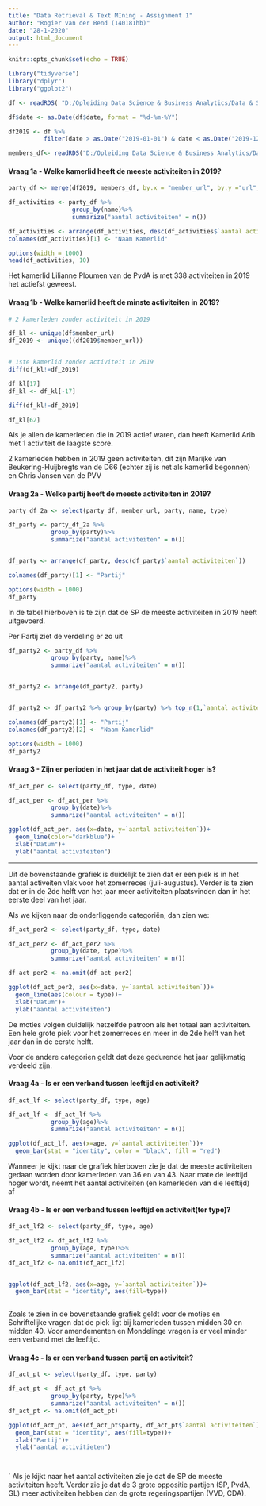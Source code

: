 ```yaml
---
title: "Data Retrieval & Text MIning - Assignment 1"
author: "Rogier van der Bend (140181hb)"
date: "28-1-2020"
output: html_document
---
```


```r
knitr::opts_chunk$set(echo = TRUE)


```

```r
library("tidyverse")
library("dplyr")
library("ggplot2")


```


```r

df <- readRDS( "D:/Opleiding Data Science & Business Analytics/Data & Scripts/Data Retrieval & Text MIning/Data Retrieval Assignment Case/clean_data/member_activity.Rds")

df$date <- as.Date(df$date, format = "%d-%m-%Y")

df2019 <- df %>%
          filter(date > as.Date("2019-01-01") & date < as.Date("2019-12-31"))

members_df<- readRDS("D:/Opleiding Data Science & Business Analytics/Data & Scripts/Data Retrieval & Text MIning/Data Retrieval Assignment Case/clean_data/members.Rds")


```

#### Vraag 1a - Welke kamerlid heeft de meeste activiteiten in 2019?

```r

party_df <- merge(df2019, members_df, by.x = "member_url", by.y ="url", all = TRUE)

df_activities <- party_df %>%
                  group_by(name)%>%
                  summarize("aantal activiteiten" = n())

df_activities <- arrange(df_activities, desc(df_activities$`aantal activiteiten`))
colnames(df_activities)[1] <- "Naam Kamerlid"

options(width = 1000)
head(df_activities, 10)
```

Het kamerlid Lilianne Ploumen van de PvdA is met 338 activiteiten in 2019 het actiefst geweest.



#### Vraag 1b - Welke kamerlid heeft de minste activiteiten in 2019?

```r
# 2 kamerleden zonder activiteit in 2019

df_kl <- unique(df$member_url)
df_2019 <- unique((df2019$member_url))


# 1ste kamerlid zonder activiteit in 2019
diff(df_kl!=df_2019)

df_kl[17]
df_kl <- df_kl[-17]

diff(df_kl!=df_2019)

df_kl[62]
```
Als je allen de kamerleden die in 2019 actief waren, dan heeft Kamerlid Arib met 1 activiteit de laagste score.

2 kamerleden hebben in 2019 geen activiteiten, dit zijn Marijke van Beukering-Huijbregts van de D66 (echter zij is net als kamerlid begonnen) en Chris Jansen van de PVV

#### Vraag 2a - Welke partij heeft de meeste activiteiten in 2019?

```r


party_df_2a <- select(party_df, member_url, party, name, type)

df_party <- party_df_2a %>%
            group_by(party)%>%
            summarize("aantal activiteiten" = n())


df_party <- arrange(df_party, desc(df_party$`aantal activiteiten`))

colnames(df_party)[1] <- "Partij"

options(width = 1000)
df_party
```
In  de tabel hierboven is te zijn dat de SP de meeste activiteiten in 2019 heeft uitgevoerd.

Per Partij ziet de verdeling er zo uit

```r

df_party2 <- party_df %>%
            group_by(party, name)%>%
            summarize("aantal activiteiten" = n())


df_party2 <- arrange(df_party2, party) 


df_party2 <- df_party2 %>% group_by(party) %>% top_n(1,`aantal activiteiten`)

colnames(df_party2)[1] <- "Partij"
colnames(df_party2)[2] <- "Naam Kamerlid"

options(width = 1000)
df_party2
```

#### Vraag 3 - Zijn er perioden in het jaar dat de activiteit hoger is?

```r

df_act_per <- select(party_df, type, date)

df_act_per <- df_act_per %>%
            group_by(date)%>%
            summarize("aantal activiteiten" = n())

ggplot(df_act_per, aes(x=date, y=`aantal activiteiten`))+
  geom_line(color="darkblue")+
  xlab("Datum")+
  ylab("aantal activiteiten")


```

***

Uit de bovenstaande grafiek is duidelijk te zien dat er een piek is in het aantal activeiten vlak voor het zomerreces (juli-augustus). Verder is te zien dat er in de 2de helft van het jaar meer activiteiten plaatsvinden dan in het eerste deel van het jaar.


Als we kijken naar de onderliggende categoriën, dan zien we:

```r

df_act_per2 <- select(party_df, type, date)

df_act_per2 <- df_act_per2 %>%
            group_by(date, type)%>%
            summarize("aantal activiteiten" = n())

df_act_per2 <- na.omit(df_act_per2)

ggplot(df_act_per2, aes(x=date, y=`aantal activiteiten`))+
  geom_line(aes(colour = type))+
  xlab("Datum")+
  ylab("aantal activiteiten")


```



De moties volgen duidelijk hetzelfde patroon als het totaal aan activiteiten. Een hele grote piek voor het zomerreces en meer in de 2de helft van het jaar dan in de eerste helft.

Voor de andere categorien geldt dat deze gedurende het jaar gelijkmatig verdeeld zijn.


#### Vraag 4a - Is er een verband tussen leeftijd en activiteit?
```r

df_act_lf <- select(party_df, type, age)

df_act_lf <- df_act_lf %>%
            group_by(age)%>%
            summarize("aantal activiteiten" = n())

ggplot(df_act_lf, aes(x=age, y=`aantal activiteiten`))+
  geom_bar(stat = "identity", color = "black", fill = "red")

```

Wanneer je kijkt naar de grafiek hierboven zie je dat de meeste activiteiten gedaan worden door kamerleden van 36 en van 43. Naar mate de leeftijd hoger wordt, neemt het aantal activiteiten (en kamerleden van die leeftijd) af

#### Vraag 4b - Is er een verband tussen leeftijd en activiteit(ter type)?

```r

df_act_lf2 <- select(party_df, type, age)

df_act_lf2 <- df_act_lf2 %>%
            group_by(age, type)%>%
            summarize("aantal activiteiten" = n())
df_act_lf2 <- na.omit(df_act_lf2)


ggplot(df_act_lf2, aes(x=age, y=`aantal activiteiten`))+
  geom_bar(stat = "identity", aes(fill=type))
  


```

Zoals te zien in de bovenstaande grafiek geldt voor de moties en Schriftelijke vragen dat de piek ligt bij kamerleden tussen midden 30 en midden 40. Voor amendementen en Mondelinge vragen is er veel minder een  verband met de leeftijd.


#### Vraag 4c - Is er een verband tussen partij en activiteit?
```r

df_act_pt <- select(party_df, type, party)

df_act_pt <- df_act_pt %>%
            group_by(party, type)%>%
            summarize("aantal activiteiten" = n())
df_act_pt <- na.omit(df_act_pt)

ggplot(df_act_pt, aes(df_act_pt$party, df_act_pt$`aantal activiteiten`))+
  geom_bar(stat = "identity", aes(fill=type))+
  xlab("Partij")+
  ylab("aantal activitieten")




```
`
Als je kijkt naar het aantal activiteiten zie je  dat de SP de meeste activiteiten heeft. Verder zie je dat de 3 grote oppositie partijen (SP, PvdA, GL) meer activiteiten hebben dan de grote regeringspartijen (VVD, CDA).

